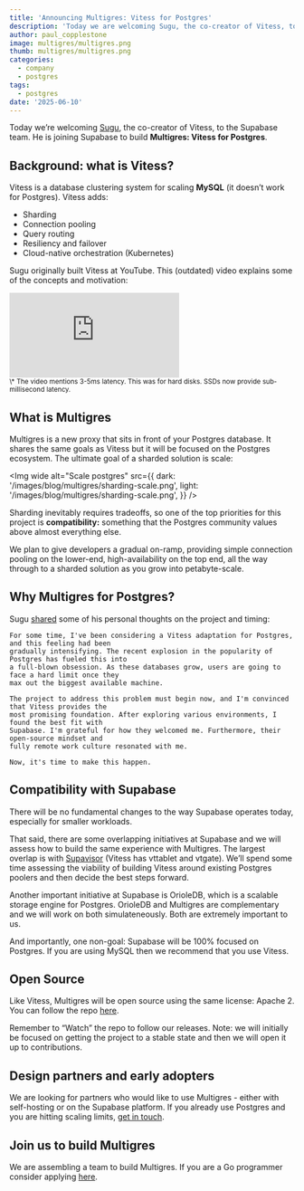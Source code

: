 ```yaml
---
title: 'Announcing Multigres: Vitess for Postgres'
description: 'Today we are welcoming Sugu, the co-creator of Vitess, to the Supabase team. He is joining Supabase to build Multigres: Vitess for Postgres.'
author: paul_copplestone
image: multigres/multigres.png
thumb: multigres/multigres.png
categories:
  - company
  - postgres
tags:
  - postgres
date: '2025-06-10'
---
```


Today we’re welcoming [Sugu](https://www.linkedin.com/in/sougou/), the co-creator of Vitess, to the Supabase team. He is joining Supabase to build **Multigres: Vitess for Postgres**.

## Background: what is Vitess?

Vitess is a database clustering system for scaling **MySQL** (it doesn’t work for Postgres). Vitess adds:

- Sharding
- Connection pooling
- Query routing
- Resiliency and failover
- Cloud-native orchestration (Kubernetes)

Sugu originally built Vitess at YouTube. This (outdated) video explains some of the concepts and motivation:

<div className="video-container">
  <iframe
    className="w-full"
    src="https://www.youtube-nocookie.com/embed/midJ6b1LkA0"
    frameBorder="0"
    allow="accelerometer; autoplay; encrypted-media; gyroscope; picture-in-picture"
    allowfullscreen
  ></iframe>
</div>

<small>
  \* The video mentions 3-5ms latency. This was for hard disks. SSDs now provide sub-millisecond
  latency.
</small>

## What is Multigres

Multigres is a new proxy that sits in front of your Postgres database. It shares the same goals as Vitess but it will be focused on the Postgres ecosystem. The ultimate goal of a sharded solution is scale:

<Img
  wide
  alt="Scale postgres"
  src={{
    dark: '/images/blog/multigres/sharding-scale.png',
    light: '/images/blog/multigres/sharding-scale.png',
  }}
/>

Sharding inevitably requires tradeoffs, so one of the top priorities for this project is **compatibility:** something that the Postgres community values above almost everything else.

We plan to give developers a gradual on-ramp, providing simple connection pooling on the lower-end, high-availability on the top end, all the way through to a sharded solution as you grow into petabyte-scale.

## Why Multigres for Postgres?

Sugu [shared](https://x.com/ssougou/status/1932445665512284645) some of his personal thoughts on the project and timing:

<Quote img="sugu.jpg" caption="Sugu, co-creator of Vitess.">

    For some time, I've been considering a Vitess adaptation for Postgres, and this feeling had been
    gradually intensifying. The recent explosion in the popularity of Postgres has fueled this into
    a full-blown obsession. As these databases grow, users are going to face a hard limit once they
    max out the biggest available machine.

    The project to address this problem must begin now, and I'm convinced that Vitess provides the
    most promising foundation. After exploring various environments, I found the best fit with
    Supabase. I'm grateful for how they welcomed me. Furthermore, their open-source mindset and
    fully remote work culture resonated with me.

    Now, it's time to make this happen.

</Quote>

## Compatibility with Supabase

There will be no fundamental changes to the way Supabase operates today, especially for smaller workloads.

That said, there are some overlapping initiatives at Supabase and we will assess how to build the same experience with Multigres. The largest overlap is with [Supavisor](https://supabase.com/blog/supavisor-1-million) (Vitess has vttablet and vtgate). We’ll spend some time assessing the viability of building Vitess around existing Postgres poolers and then decide the best steps forward.

Another important initiative at Supabase is OrioleDB, which is a scalable storage engine for Postgres. OrioleDB and Multigres are complementary and we will work on both simulateneously. Both are extremely important to us.

And importantly, one non-goal: Supabase will be 100% focused on Postgres. If you are using MySQL then we recommend that you use Vitess.

## Open Source

Like Vitess, Multigres will be open source using the same license: Apache 2. You can follow the repo [here](https://github.com/multigres/multigres).

Remember to “Watch” the repo to follow our releases. Note: we will initially be focused on getting the project to a stable state and then we will open it up to contributions.

## Design partners and early adopters

We are looking for partners who would like to use Multigres - either with self-hosting or on the Supabase platform. If you already use Postgres and you are hitting scaling limits, [get in touch](https://forms.supabase.com/multigres).

## Join us to build Multigres

We are assembling a team to build Multigres. If you are a Go programmer consider applying [here](https://jobs.ashbyhq.com/supabase/2e718684-4f75-4a99-8d6b-3b6bd44e4228).
